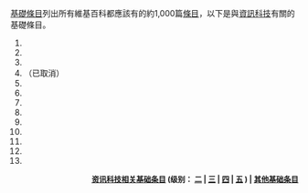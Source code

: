 [[維基百科:基礎條目|基礎條目]]列出所有維基百科都應該有的約1,000篇[[條目|條目]]，以下是與[[資訊科技|資訊科技]]有關的基礎條目。

# '''{{va|电子计算机}}'''
# {{va|硬盘}}
# {{va|中央处理器}}
# <s>{{va|随机存取存储器}}</s>（已取消）
# {{va|人工智能}}
# {{va|信息技术}}
# {{va|算法}}
# {{va|互联网}}
# {{va|电子邮件}}
# {{va|万维网}}
# {{va|操作系统}}
# {{va|编程语言}}
# {{va|软件}}
<div align="right" style="font-size:small;">
'''[[Wikipedia:基礎條目#電腦、互聯網|资讯科技相关基础条目]] (级别： [[Wikipedia:基礎條目/第二級#技術（8_個條目）|二]] | [[Wikipedia:基礎條目#電腦、互聯網|三]] | [[Wikipedia:基礎條目/擴展/技術#資訊科技_67|四]] | [[Wikipedia:基礎條目/第五級/科技#Computing_and_information_technology_(474篇條目)|五]] ) | [[Wikipedia:基礎條目|其他基础条目]]'''
</div>